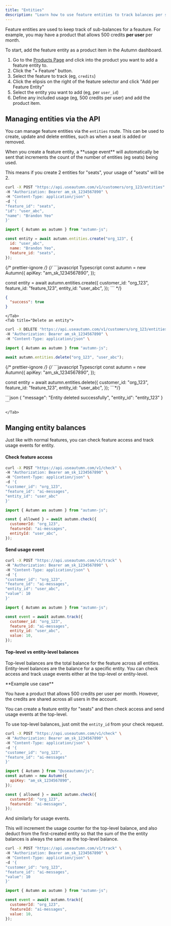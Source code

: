 ```yaml
---
title: "Entities"
description: "Learn how to use feature entities to track balances per separate entity, such as a user or a workspace"
---
```


Feature entities are used to keep track of sub-balances for a feauture. For example, you may have a product that allows 500 credits **per user** per month.

To start, add the feature entity as a product item in the Autumn dashboard.

1. Go to the [Products Page](https://app.useautumn.com/products) and click into the product you want to add a feature entity to.
2. Click the "+ Feature" button.
3. Select the feature to track (eg, `credits`)
4. Click the elipsis on the right of the feature selector and click "Add per Feature Entity"
5. Select the entity you want to add (eg, per `user_id`)
6. Define any included usage (eg, 500 credits per user) and add the product item.

## Managing entities via the API

You can manage feature entities via the `entities` route. This can be used to create, update and delete entities, such as when a seat is added or removed.

<Check>
  When you create a feature entity, a **usage event** will automatically be sent
  that increments the count of the number of entities (eg seats) being used.

This means if you create 2 entities for "seats", your usage of "seats" will be 2.

</Check>

<Tabs>
    <Tab title="Create an entity">
        <CodeGroup>

```bash cURL
curl -X POST "https://api.useautumn.com/v1/customers/org_123/entities" \
-H "Authorization: Bearer am_sk_1234567890" \
-H "Content-Type: application/json" \
-d '{
"feature_id": "seats",
"id": "user_abc",
"name": "Brandon Yeo"
}'
```

```javascript Typescript
import { Autumn as autumn } from "autumn-js";

const entity = await autumn.entities.create("org_123", {
  id: "user_abc",
  name: "Brandon Yeo",
  feature_id: "seats",
});
```

</CodeGroup>

{/* prettier-ignore */}
{/* ```javascript Typescript
const autumn = new Autumn({
  apiKey: "am_sk_1234567890",
});

const entity = await autumn.entities.create({
customer_id: "org_123",
feature_id: "feature_123",
entity_id: "user_abc",
}); ``` \*/}

```json
{
  "success": true
}
```

    </Tab>
    <Tab title="Delete an entity">

<CodeGroup>

```bash cURL
curl -X DELETE "https://api.useautumn.com/v1/customers/org_123/entities/user_abc" \
-H "Authorization: Bearer am_sk_1234567890" \
-H "Content-Type: application/json" \
```

```javascript Typescript
import { Autumn as autumn } from "autumn-js";

await autumn.entities.delete("org_123", "user_abc");
```

{/* prettier-ignore */}
{/* ```javascript Typescript
const autumn = new Autumn({
  apiKey: "am_sk_1234567890",
});

const entity = await autumn.entities.delete({
customer_id: "org_123",
feature_id: "feature_123",
entity_id: "user_abc",
}); ```\*/}

</CodeGroup>
```json
{
  "message": "Entity deleted successfully",
  "entity_id": "entity_123"
}
```

    </Tab>

</Tabs>

## Manging entity balances

Just like with normal features, you can check feature access and track usage events for entity.

#### Check feature access

<CodeGroup>

```bash cURL {7-8}
curl -X POST "https://api.useautumn.com/v1/check" \
-H "Authorization: Bearer am_sk_1234567890" \
-H "Content-Type: application/json" \
-d '{
"customer_id": "org_123",
"feature_id": "ai-messages",
"entity_id": "user_abc"
}'
```

```javascript Typescript {9-10}
import { Autumn as autumn } from "autumn-js";

const { allowed } = await autumn.check({
  customerId: "org_123",
  featureId: "ai-messages",
  entityId: "user_abc",
});
```

</CodeGroup>

#### Send usage event

<CodeGroup>

```bash cURL {7-8}
curl -X POST "https://api.useautumn.com/v1/track" \
-H "Authorization: Bearer am_sk_1234567890" \
-H "Content-Type: application/json" \
-d '{
"customer_id": "org_123",
"feature_id": "ai-messages",
"entity_id": "user_abc",
"value": 10
}'
```

```javascript Typescript {9-10}
import { Autumn as autumn } from "autumn-js";

const event = await autumn.track({
  customer_id: "org_123",
  feature_id: "ai-messages",
  entity_id: "user_abc",
  value: 10,
});
```

</CodeGroup>

#### Top-level vs entity-level balances

Top-level balances are the total balance for the feature across all entities. Entity-level balances are the balance for a specific entity. You can check access and track usage events either at the top-level or entity-level.

<Info>
**Example use case**

You have a product that allows 500 credits per user per month. However, the credits are shared across all users in the account.

You can create a feature entity for "seats" and then check access and send usage events at the top-level.

</Info>

To use top-level balances, just omit the `entity_id` from your check request.

<CodeGroup>

```bash cURL
curl -X POST "https://api.useautumn.com/v1/check" \
-H "Authorization: Bearer am_sk_1234567890" \
-H "Content-Type: application/json" \
-d '{
"customer_id": "org_123",
"feature_id": "ai-messages"
}'
```

```javascript Typescript
import { Autumn } from "@useautumn/js";
const autumn = new Autumn({
  apiKey: "am_sk_1234567890",
});

const { allowed } = await autumn.check({
  customerId: "org_123",
  featureId: "ai-messages",
});
```

</CodeGroup>

And similarly for usage events.

<Note>
This will increment the usage counter for the top-level balance, and also deduct from the first-created entity so that the sum of the the entity balances is always the same as the top-level balance.
</Note>
<CodeGroup>

```bash cURL
curl -X POST "https://api.useautumn.com/v1/track" \
-H "Authorization: Bearer am_sk_1234567890" \
-H "Content-Type: application/json" \
-d '{
"customer_id": "org_123",
"feature_id": "ai-messages",
"value": 10
}'
```

```javascript Typescript
import { Autumn as autumn } from "autumn-js";

const event = await autumn.track({
  customerId: "org_123",
  featureId: "ai-messages",
  value: 10,
});
```

</CodeGroup>
